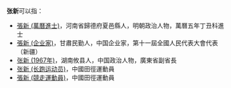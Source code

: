 '''张新'''可以指：
* [[張新_(萬曆進士)|張新 (萬曆進士)]]，河南省歸德府夏邑縣人，明朝政治人物，萬曆五年丁丑科進士
* [[張新_(企业家)|張新 (企业家)]]，甘肅民勤人，中国企业家，第十一屆全國人民代表大會代表（新疆）
* [[张新_(1967年)|张新 (1967年)]]，湖南攸县人，中国政治人物，廣東省副省長
* [[张新_(长跑运动员)|张新 (长跑运动员)]]，中國田徑運動員
* [[張新_(競走運動員)|張新 (競走運動員)]]，中國田徑運動員
{{Disambig|X|cat=二字张姓人名消歧义}}